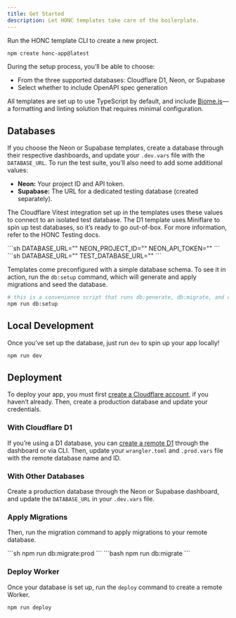```yaml
---
title: Get Started
description: Let HONC templates take care of the boilerplate.
---
```




Run the HONC template CLI to create a new project.

```bash
npm create honc-app@latest
```

During the setup process, you’ll be able to choose:
  - From the three supported databases: Cloudflare D1, Neon, or Supabase
  - Select whether to include OpenAPI spec generation

All templates are set up to use TypeScript by default, and include [Biome.js](https://biomejs.dev/)—a formatting and linting solution that requires minimal configuration.

## Databases

If you choose the Neon or Supabase templates, create a database through their respective dashboards, and update your `.dev.vars` file with the `DATABASE_URL`. To run the test suite, you’ll also need to add some additional values:

- **Neon:** Your project ID and API token.
- **Supabase:** The URL for a dedicated testing database (created separately).

The Cloudflare Vitest integration set up in the templates uses these values to connect to an isolated test database. The D1 template uses Miniflare to spin up test databases, so it’s ready to go out-of-box. For more information, refer to the HONC Testing docs.

<Tabs>
  <TabItem label="Neon">
    ```sh
    DATABASE_URL=""
    NEON_PROJECT_ID=""
    NEON_API_TOKEN=""
    ```
  </TabItem>
  <TabItem label="Supabase">
    ```sh
    DATABASE_URL=""
    TEST_DATABASE_URL=""
    ```
  </TabItem>
</Tabs>

Templates come preconfigured with a simple database schema. To see it in action, run the `db:setup` command, which will generate and apply migrations and seed the database.

```bash
# this is a convenience script that runs db:generate, db:migrate, and db:seed
npm run db:setup
```

## Local Development

Once you’ve set up the database, just run `dev` to spin up your app locally!

```bash
npm run dev
```

## Deployment

To deploy your app, you must first [create a Cloudflare account](https://developers.cloudflare.com/fundamentals/account/create-account/), if you haven’t already. Then, create a production database and update your credentials.

### With Cloudflare D1

If you’re using a D1 database, you can [create a remote D1](https://developers.cloudflare.com/d1/get-started/#2-create-a-database) through the dashboard or via CLI. Then, update your `wrangler.toml` and `.prod.vars` file with the remote database name and ID.

### With Other Databases

Create a production database through the Neon or Supabase dashboard, and update the `DATABASE_URL` in your `.dev.vars` file.

### Apply Migrations

Then, run the migration command to apply migrations to your remote database.

<Tabs>
  <TabItem label="D1">
    ```sh
    npm run db:migrate:prod
    ```
  </TabItem>
  <TabItem label="Neon + Supabase">
    ```bash
    npm run db:migrate
    ```
  </TabItem>
</Tabs>

### Deploy Worker

Once your database is set up, run the `deploy` command to create a remote Worker.

```bash
npm run deploy
```